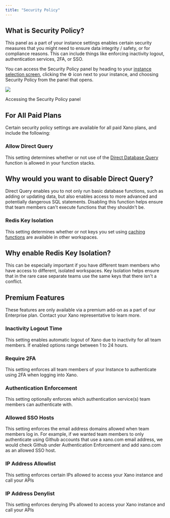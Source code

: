 ```yaml
---
title: "Security Policy"
---
```


## What is Security Policy?

This panel as a part of your instance settings enables certain security measures that you might need to ensure data integrity / safety, or for compliance reasons. This can include things like enforcing inactivity logout, authentication services, 2FA, or SSO.

You can access the Security Policy panel by heading to your [instance selection screen](https://app.xano.com/instance), clicking the ⚙️ icon next to your instance, and choosing Security Policy from the panel that opens.

<Frame caption="">
  <img src="/images/a9be5c43-image.jpeg" />
</Frame>

Accessing the Security Policy panel

## For All Paid Plans

Certain security policy settings are available for all paid Xano plans, and include the following:

### Allow Direct Query

This setting determines whether or not use of the [Direct Database Query](/the-function-stack/functions/database-requests/direct-database-query) function is allowed in your function stacks.

## Why would you want to disable Direct Query?

Direct Query enables you to not only run basic database functions, such as adding or updating data, but also enables access to more advanced and potentially dangerous SQL statements. Disabling this function helps ensure that team members can't execute functions that they shouldn't be.

### Redis Key Isolation

This setting determines whether or not keys you set using [caching functions](/the-function-stack/functions/data-caching-redis) are available in other workspaces.

## Why enable Redis Key Isolation?

This can be especially important if you have different team members who have access to different, isolated workspaces. Key Isolation helps ensure that in the rare case separate teams use the same keys that there isn't a conflict.

## Premium Features

<Tip>
These features are only available via a premium add-on as a part of our Enterprise plan. Contact your Xano representative to learn more.

</Tip>

### **Inactivity Logout Time**

This setting enables automatic logout of Xano due to inactivity for all team members. If enabled options range between 1 to 24 hours.

### **Require 2FA**

This setting enforces all team members of your Instance to authenticate using 2FA when logging into Xano.

### **Authentication Enforcement**

This setting optionally enforces which authentication service(s) team members can authenticate with.

### **Allowed SSO Hosts**

This setting enforces the email address domains allowed when team members log in. For example, if we wanted team members to only authenticate using Github accounts that use a xano.com email address, we would check Github under Authentication Enforcement and add xano.com as an allowed SSO host.

### **IP Address Allowlist**

This setting enforces certain IPs allowed to access your Xano instance and call your APIs

### **IP Address Denylist**

This setting enforces denying IPs allowed to access your Xano instance and call your APIs


